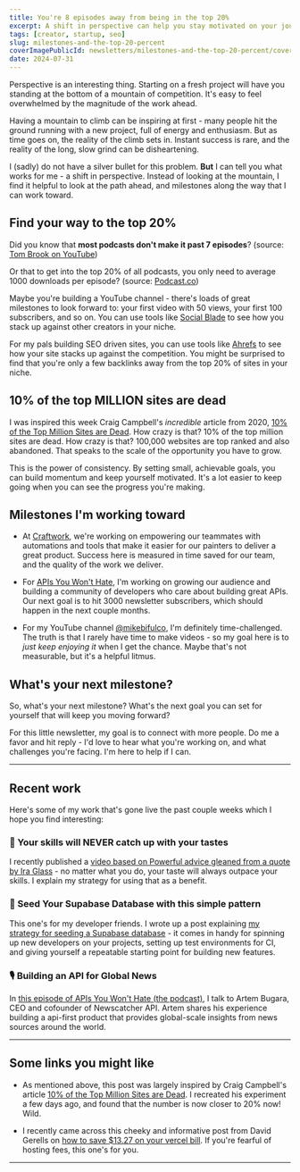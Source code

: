 ```yaml
---
title: You're 8 episodes away from being in the top 20%
excerpt: A shift in perspective can help you stay motivated on your journey to the top. Set achievable goals and measure your progress to keep moving forward.
tags: [creator, startup, seo]
slug: milestones-and-the-top-20-percent
coverImagePublicId: newsletters/milestones-and-the-top-20-percent/cover
date: 2024-07-31
---
```


Perspective is an interesting thing. Starting on a fresh project will have you standing at the bottom of a mountain of competition. It's easy to feel overwhelmed by the magnitude of the work ahead.

Having a mountain to climb can be inspiring at first - many people hit the ground running with a new project, full of energy and enthusiasm. But as time goes on, the reality of the climb sets in. Instant success is rare, and the reality of the long, slow grind can be disheartening.

I (sadly) do not have a silver bullet for this problem. **But** I can tell you what works for me - a shift in perspective. Instead of looking at the mountain, I find it helpful to look at the path ahead, and milestones along the way that I can work toward.

## Find your way to the top 20%

Did you know that **most podcasts don't make it past 7 episodes**?
(source: [Tom Brook on YouTube](https://www.youtube.com/watch?v=JrAyZYIneUg))

Or that to get into the top 20% of all podcasts, you only need to average 1000 downloads per episode?
(source: [Podcast.co](https://blog.podcast.co/reach/podcast-download-numbers))

Maybe you're building a YouTube channel - there's loads of great milestones to look forward to: your first video with 50 views, your first 100 subscribers, and so on. You can use tools like [Social Blade](https://socialblade.com/) to see how you stack up against other creators in your niche.

For my pals building SEO driven sites, you can use tools like [Ahrefs](https://ahrefs.com/) to see how your site stacks up against the competition. You might be surprised to find that you're only a few backlinks away from the top 20% of sites in your niche.

## 10% of the top MILLION sites are dead

I was inspired this week Craig Campbell's _incredible_ article from 2020, [10% of the Top Million Sites are Dead](https://ccampbell.io/posts/10-percent-of-top-million-sites-are-dead/). How crazy is that? 10% of the top million sites are dead. How crazy is that? 100,000 websites are top ranked and also abandoned. That speaks to the scale of the opportunity you have to grow.

This is the power of consistency. By setting small, achievable goals, you can build momentum and keep yourself motivated. It's a lot easier to keep going when you can see the progress you're making.

## Milestones I'm working toward

- At [Craftwork](https://craftwork.com), we're working on empowering our teammates with automations and tools that make it easier for our painters to deliver a great product. Success here is measured in time saved for our team, and the quality of the work we deliver.

- For [APIs You Won't Hate](https://apisyouwonthate.com), I'm working on growing our audience and building a community of developers who care about building great APIs. Our next goal is to hit 3000 newsletter subscribers, which should happen in the next couple months.

- For my YouTube channel [@mikebifulco](https://www.youtube.com/@mikebifulco), I'm definitely time-challenged. The truth is that I rarely have time to make videos - so my goal here is to _just keep enjoying it_ when I get the chance. Maybe that's not measurable, but it's a helpful litmus.

## What's your next milestone?

So, what's your next milestone? What's the next goal you can set for yourself that will keep you moving forward?

For this little newsletter, my goal is to connect with more people. Do me a favor and hit reply - I'd love to hear what you're working on, and what challenges you're facing. I'm here to help if I can.

---

## Recent work

Here's some of my work that's gone live the past couple weeks which I hope you find interesting:

### 🎥 Your skills will NEVER catch up with your tastes

I recently published a [video based on Powerful advice gleaned from a quote by Ira Glass](https://www.youtube.com/watch?v=Ym6HQopqe-4) - no matter what you do, your taste will always outpace your skills. I explain my strategy for using that as a benefit.

### 🌱 Seed Your Supabase Database with this simple pattern

This one's for my developer friends. I wrote up a post explaining [my strategy for seeding a Supabase database](https://mikebifulco.com/posts/seed-your-supabase-database) - it comes in handy for spinning up new developers on your projects, setting up test environments for CI, and giving yourself a repeatable starting point for building new features.

### 🎙️ Building an API for Global News

In [this episode of APIs You Won't Hate (the podcast)](https://apisyouwonthate.com/podcast/building-an-api-for-global-news/), I talk to Artem Bugara, CEO and cofounder of Newscatcher API. Artem shares his experience building a api-first product that provides global-scale insights from news sources around the world.

---

## Some links you might like

- As mentioned above, this post was largely inspired by Craig Campbell's article [10% of the Top Million Sites are Dead](https://ccampbell.io/posts/10-percent-of-top-million-sites-are-dead/). I recreated his experiment a few days ago, and found that the number is now closer to 20% now! Wild.

- I recently came across this cheeky and informative post from David Gerells on [how to save $13.27 on your vercel bill](https://dgerrells.com/blog/how-to-save-13-27-on-your-saas-bill). If you're fearful of hosting fees, this one's for you.

---
